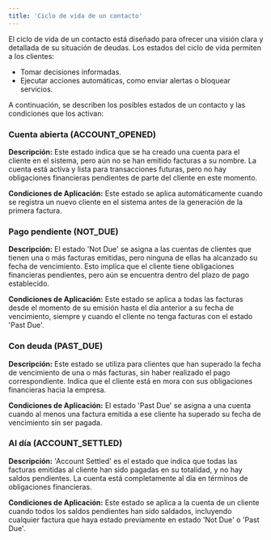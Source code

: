 ```yaml
---
title: 'Ciclo de vida de un contacto'
---
```



El ciclo de vida de un contacto está diseñado para ofrecer una visión clara y detallada de su situación de deudas. Los estados del ciclo de vida permiten a los clientes:

- Tomar decisiones informadas.
- Ejecutar acciones automáticas, como enviar alertas o bloquear servicios.

A continuación, se describen los posibles estados de un contacto y las condiciones que los activan:

### Cuenta abierta (ACCOUNT_OPENED)

**Descripción:** Este estado indica que se ha creado una cuenta para el cliente en el sistema, pero aún no se han emitido facturas a su nombre. La cuenta está activa y lista para transacciones futuras, pero no hay obligaciones financieras pendientes de parte del cliente en este momento.

**Condiciones de Aplicación:** Este estado se aplica automáticamente cuando se registra un nuevo cliente en el sistema antes de la generación de la primera factura.

### Pago pendiente (NOT_DUE)

**Descripción:** El estado 'Not Due' se asigna a las cuentas de clientes que tienen una o más facturas emitidas, pero ninguna de ellas ha alcanzado su fecha de vencimiento. Esto implica que el cliente tiene obligaciones financieras pendientes, pero aún se encuentra dentro del plazo de pago establecido.

**Condiciones de Aplicación:** Este estado se aplica a todas las facturas desde el momento de su emisión hasta el día anterior a su fecha de vencimiento, siempre y cuando el cliente no tenga facturas con el estado 'Past Due'.

### Con deuda (PAST_DUE)

**Descripción:** Este estado se utiliza para clientes que han superado la fecha de vencimiento de una o más facturas, sin haber realizado el pago correspondiente. Indica que el cliente está en mora con sus obligaciones financieras hacia la empresa.

**Condiciones de Aplicación:** El estado 'Past Due' se asigna a una cuenta cuando al menos una factura emitida a ese cliente ha superado su fecha de vencimiento sin ser pagada.

### Al día (ACCOUNT_SETTLED)

**Descripción:** 'Account Settled' es el estado que indica que todas las facturas emitidas al cliente han sido pagadas en su totalidad, y no hay saldos pendientes. La cuenta está completamente al día en términos de obligaciones financieras.

**Condiciones de Aplicación:** Este estado se aplica a la cuenta de un cliente cuando todos los saldos pendientes han sido saldados, incluyendo cualquier factura que haya estado previamente en estado 'Not Due' o 'Past Due'.

